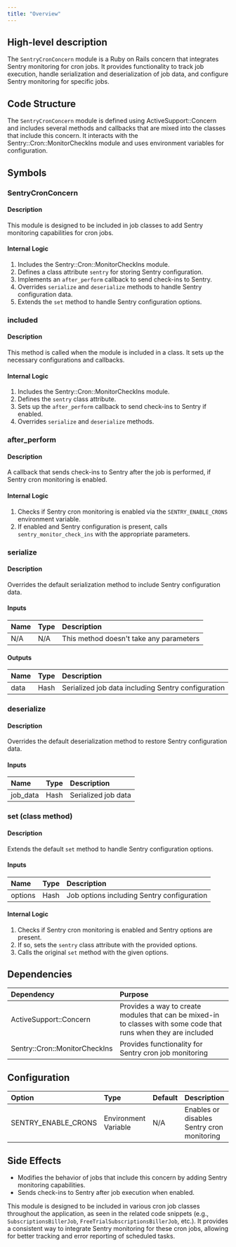```yaml
---
title: "Overview"
---
```


## High-level description
The `SentryCronConcern` module is a Ruby on Rails concern that integrates Sentry monitoring for cron jobs. It provides functionality to track job execution, handle serialization and deserialization of job data, and configure Sentry monitoring for specific jobs.

## Code Structure
The `SentryCronConcern` module is defined using ActiveSupport::Concern and includes several methods and callbacks that are mixed into the classes that include this concern. It interacts with the Sentry::Cron::MonitorCheckIns module and uses environment variables for configuration.

## Symbols

### SentryCronConcern
#### Description
This module is designed to be included in job classes to add Sentry monitoring capabilities for cron jobs.

#### Internal Logic
1. Includes the Sentry::Cron::MonitorCheckIns module.
2. Defines a class attribute `sentry` for storing Sentry configuration.
3. Implements an `after_perform` callback to send check-ins to Sentry.
4. Overrides `serialize` and `deserialize` methods to handle Sentry configuration data.
5. Extends the `set` method to handle Sentry configuration options.

### included
#### Description
This method is called when the module is included in a class. It sets up the necessary configurations and callbacks.

#### Internal Logic
1. Includes the Sentry::Cron::MonitorCheckIns module.
2. Defines the `sentry` class attribute.
3. Sets up the `after_perform` callback to send check-ins to Sentry if enabled.
4. Overrides `serialize` and `deserialize` methods.

### after_perform
#### Description
A callback that sends check-ins to Sentry after the job is performed, if Sentry cron monitoring is enabled.

#### Internal Logic
1. Checks if Sentry cron monitoring is enabled via the `SENTRY_ENABLE_CRONS` environment variable.
2. If enabled and Sentry configuration is present, calls `sentry_monitor_check_ins` with the appropriate parameters.

### serialize
#### Description
Overrides the default serialization method to include Sentry configuration data.

#### Inputs
| Name | Type | Description |
|:-----|:-----|:------------|
| N/A | N/A | This method doesn't take any parameters |

#### Outputs
| Name | Type | Description |
|:-----|:-----|:------------|
| data | Hash | Serialized job data including Sentry configuration |

### deserialize
#### Description
Overrides the default deserialization method to restore Sentry configuration data.

#### Inputs
| Name | Type | Description |
|:-----|:-----|:------------|
| job_data | Hash | Serialized job data |

### set (class method)
#### Description
Extends the default `set` method to handle Sentry configuration options.

#### Inputs
| Name | Type | Description |
|:-----|:-----|:------------|
| options | Hash | Job options including Sentry configuration |

#### Internal Logic
1. Checks if Sentry cron monitoring is enabled and Sentry options are present.
2. If so, sets the `sentry` class attribute with the provided options.
3. Calls the original `set` method with the given options.

## Dependencies
| Dependency | Purpose |
|:-----------|:--------|
| ActiveSupport::Concern | Provides a way to create modules that can be mixed-in to classes with some code that runs when they are included |
| Sentry::Cron::MonitorCheckIns | Provides functionality for Sentry cron job monitoring |

## Configuration
| Option | Type | Default | Description |
|:-------|:-----|:--------|:------------|
| SENTRY_ENABLE_CRONS | Environment Variable | N/A | Enables or disables Sentry cron monitoring |

## Side Effects
- Modifies the behavior of jobs that include this concern by adding Sentry monitoring capabilities.
- Sends check-ins to Sentry after job execution when enabled.

This module is designed to be included in various cron job classes throughout the application, as seen in the related code snippets (e.g., `SubscriptionsBillerJob`, `FreeTrialSubscriptionsBillerJob`, etc.). It provides a consistent way to integrate Sentry monitoring for these cron jobs, allowing for better tracking and error reporting of scheduled tasks.